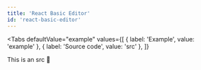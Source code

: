 ```yaml
---
title: 'React Basic Editor'
id: 'react-basic-editor'
---
```



<Tabs
  defaultValue="example"
  values={[
    { label: 'Example', value: 'example' },
    { label: 'Source code', value: 'src' },
  ]}
>
  <TabItem value="example">
    <Component />
  </TabItem>
  <TabItem value="src">This is an src 🍊</TabItem>
</Tabs>
